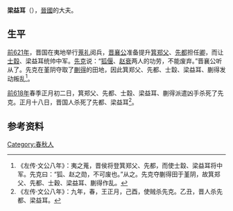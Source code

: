 '''梁益耳'''（{{Bd|？||前618年}}），[[晉國|晉國]]的大夫。

==生平==
[[前621年|前621年]]，晋国在夷地举行[[蒐礼|蒐礼]]阅兵，[[晋襄公|晋襄公]]准备提升[[箕郑父|箕郑父]]、[[先都|先都]]担任[[卿|卿]]，而让[[士縠|士縠]]、梁益耳统帅中军。[[先克|先克]]说：“[[狐偃|狐偃]]、[[赵衰|赵衰]]两人的功劳，不能废弃。”晋襄公听从了。先克在堇阴夺取了[[蒯得|蒯得]]的田地，因此箕郑父、先都、士縠、梁益耳、蒯得发动叛乱<ref>《左传·文公八年》：夷之蒐，晋侯将登箕郑父、先都，而使士縠、梁益耳将中军。先克曰：“狐、赵之勋，不可废也。”从之。先克夺蒯得田于堇阴，故箕郑父、先都、士穀、梁益耳、蒯得作乱。</ref>。

[[前618年|前618年]]春季正月初二日，箕郑父、先都、士縠、梁益耳、蒯得派遣凶手杀死了先克。正月十八日，晋国人杀死了先都、梁益耳<ref>《左传·文公八年》：九年，春，王正月，己酉，使贼杀先克。乙丑，晋人杀先都、梁益耳。</ref>。

==参考资料==
{{reflist}}

[[Category:春秋人|Category:春秋人]]